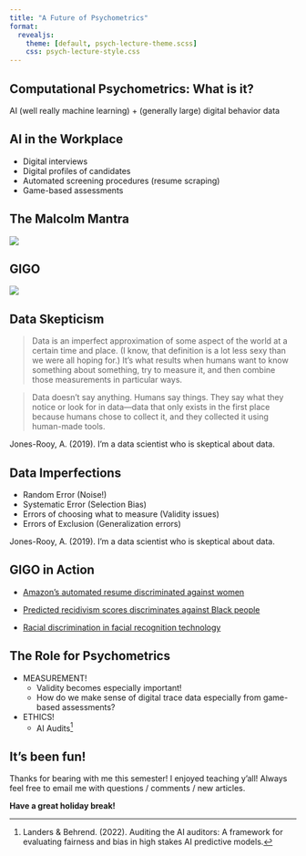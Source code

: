 ```yaml
---
title: "A Future of Psychometrics"
format: 
  revealjs:
    theme: [default, psych-lecture-theme.scss] 
    css: psych-lecture-style.css
---
```


## Computational Psychometrics: What is it? 

AI (well really machine learning) + (generally large) digital behavior data

## AI in the Workplace 

* Digital interviews
* Digital profiles of candidates
* Automated screening procedures (resume scraping)
* Game-based assessments

## The Malcolm Mantra

![](lecture-13-img/goldblum-quote.jpg){fig-align="center"}

## GIGO

![](lecture-13-img/garbage-in-garbage-out.png){fig-align="center"}

## Data Skepticism {.smaller}

> Data is an imperfect approximation of some aspect of the world at a certain time and place. (I know, that definition is a lot less sexy than we were all hoping for.) It’s what results when humans want to know something about something, try to measure it, and then combine those measurements in particular ways.


> Data doesn’t say anything. Humans say things. They say what they notice or look for in data—data that only exists in the first place because humans chose to collect it, and they collected it using human-made tools.

::: aside
Jones-Rooy, A. (2019). I'm a data scientist who is skeptical about data.
:::

## Data Imperfections

* Random Error (Noise!)
* Systematic Error (Selection Bias)
* Errors of choosing what to measure (Validity issues)
* Errors of Exclusion (Generalization errors)

::: aside
Jones-Rooy, A. (2019). I'm a data scientist who is skeptical about data.
:::

## GIGO in Action 

* [Amazon's automated resume discriminated against women](https://www.reuters.com/article/us-amazon-com-jobs-automation-insight/amazon-scraps-secret-ai-recruiting-tool-that-showed-bias-against-women-idUSKCN1MK08G)

* [Predicted recidivism scores discriminates against Black people](https://www.propublica.org/article/machine-bias-risk-assessments-in-criminal-sentencing)

* [Racial discrimination in facial recognition technology](https://sitn.hms.harvard.edu/flash/2020/racial-discrimination-in-face-recognition-technology/) 

## The Role for Psychometrics

* MEASUREMENT!
  - Validity becomes especially important!
  - How do we make sense of digital trace data especially from game-based assessments?

* ETHICS!
  - AI Audits[^1]
  
  [^1]: Landers & Behrend. (2022). Auditing the AI auditors: A framework for evaluating fairness and bias in high stakes AI predictive models.

## It's been fun! 

Thanks for bearing with me this semester! I enjoyed teaching y'all! Always feel free to email me with questions / comments / new articles. 

**Have a great holiday break!**
